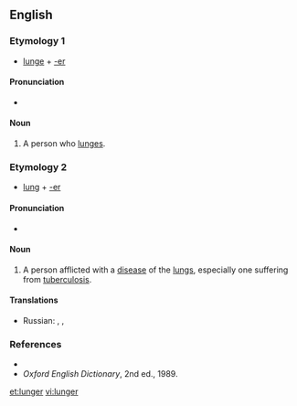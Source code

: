 ==English==

===Etymology 1===
*[[lunge]] + [[-er]]

====Pronunciation====
*{{IPA|/lʌndʒə/}}

====Noun====
{{en-noun}}
#A person who [[lunge]]s.

===Etymology 2===
*[[lung]] + [[-er]]

====Pronunciation====
*{{IPA|/lʌɳə/}}

====Noun====
{{en-noun}}
# {{context|slang|lang=en}} A person afflicted with a [[disease]] of the [[lung]]s, especially one suffering from [[tuberculosis]].

====Translations====
{{trans-top|lung disease- or TB-sufferer}}
* Russian: {{t-|ru|лёгочный больной|n|tr=лёгочный больной|sc=Cyrl}}, {{t+|ru|туберкулёзник|m|tr=tuberkulyoznik|sc=Cyrl}}, {{t-|ru|чахоточный|m|tr=chyakhotochnyi|sc=Cyrl}}
{{trans-mid}}
{{trans-bottom}}

===References===
*{{R:Dictionary.com}}
*''Oxford English Dictionary'', 2nd ed., 1989.

[[et:lunger]]
[[vi:lunger]]